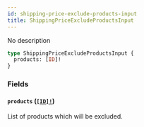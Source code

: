 ```yaml
---
id: shipping-price-exclude-products-input
title: ShippingPriceExcludeProductsInput
---
```


No description

```graphql
type ShippingPriceExcludeProductsInput {
  products: [ID]!
}
```

### Fields

#### `products` ([`[ID]!`](/developer/api-reference/scalars/id.mdx))

List of products which will be excluded.

